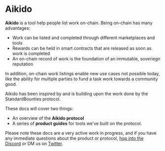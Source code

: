# Aikido

**Aikido** is a tool help people list work on-chain. Being on-chain has many advantages:
- Work can be listed and completed through different marketplaces and tools
- Rewards can be held in smart contracts that are released as soon as work is completed
- An on-chain record of work is the foundation of an immutable, soveriegn reputation

In addition, on-chain work listings enable new use cases not possible today, like the ability for multiple parties to fund a task work towards a community good. 

Aikido has been inspired by and is building upon the work done by the StandardBounties protocol.

These docs will cover two things:
- An overview of the **Aikido protocol**
- A series of **product guides** for tools we've built on the protocol.

Please note these docs are a very active work in progress, and if you have any immediate questions about the product or protocol, [hop into the Discord](https://discord.gg/JKjY5tmvSu) or DM us on [Twitter](https://www.twitter.com/withaikido).